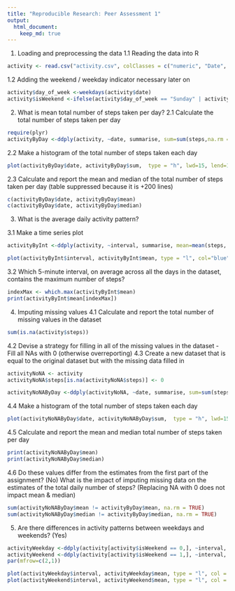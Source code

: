 ---
title: "Reproducible Research: Peer Assessment 1"
output: 
  html_document:
    keep_md: true
---


1. Loading and preprocessing the data
  1.1 Reading the data into R

```{r, echo=TRUE}
activity <- read.csv("activity.csv", colClasses = c("numeric", "Date", "numeric"))
```
  1.2 Adding the weekend / weekday indicator necessary later on
  
```{r, echo=TRUE}
activity$day_of_week <-weekdays(activity$date)
activity$isWeekend <-ifelse(activity$day_of_week == "Sunday" | activity$day_of_week == "Saturday", 1, 0)

```

2. What is mean total number of steps taken per day?
  2.1 Calculate the total number of steps taken per day 

```{r, echo = TRUE}

require(plyr)
activityByDay <-ddply(activity, ~date, summarise, sum=sum(steps,na.rm = TRUE ), mean=mean(steps, na.rm = TRUE), median=median(steps, na.rm = TRUE) )
```
  2.2 Make a histogram of the total number of steps taken each day
```{r, echo = TRUE}
plot(activityByDay$date, activityByDay$sum,  type = "h", lwd=15, lend=1, main = "total number of steps taken each day", xlab = "day", ylab = "steps" )

```

  2.3 Calculate and report the mean and median of the total number of steps taken per day (table suppressed because it is +200 lines)
```{r, eval=FALSE}
c(activityByDay$date, activityByDay$mean)
c(activityByDay$date, activityByDay$median)

```


3. What is the average daily activity pattern?

  3.1 Make a time series plot
```{r, echo = TRUE}
activityByInt <-ddply(activity, ~interval, summarise, mean=mean(steps, na.rm = TRUE) )

plot(activityByInt$interval, activityByInt$mean, type = "l", col="blue", main = "Mean activity over the day", xlab = "interval", ylab = "steps")
```

  3.2 Which 5-minute interval, on average across all the days in the dataset, contains the maximum number of steps?
```{r, echo = TRUE}
indexMax <- which.max(activityByInt$mean)
print(activityByInt$mean[indexMax])

```


4. Imputing missing values
  4.1 Calculate and report the total number of missing values in the dataset
```{r, echo = TRUE}
sum(is.na(activity$steps))
```

  4.2 Devise a strategy for filling in all of the missing values in the dataset - Fill all NAs with 0 (otherwise overreporting)
  4.3 Create a new dataset that is equal to the original dataset but with the missing data filled in
```{r, echo = TRUE}
activityNoNA <- activity
activityNoNA$steps[is.na(activityNoNA$steps)] <- 0

activityNoNAByDay <-ddply(activityNoNA, ~date, summarise, sum=sum(steps ), mean=mean(steps), median=median(steps) )

```
  4.4 Make a histogram of the total number of steps taken each day 

```{r, echo = TRUE}
plot(activityNoNAByDay$date, activityNoNAByDay$sum,  type = "h", lwd=15, lend=1 , main = "Total steps taken each day", xlab = "day", ylab = "steps")
```
  4.5 Calculate and report the mean and median total number of steps taken per day
```{r, eval = TRUE}
print(activityNoNAByDay$mean)
print(activityNoNAByDay$median)

```
  4.6 Do these values differ from the estimates from the first part of the assignment? (No) What is the impact of imputing missing data on the estimates of the total daily number of steps? (Replacing NA with 0 does not impact mean & median)
```{r, echo = TRUE}
sum(activityNoNAByDay$mean != activityByDay$mean, na.rm = TRUE)
sum(activityNoNAByDay$median != activityByDay$median, na.rm = TRUE)

```

5. Are there differences in activity patterns between weekdays and weekends? (Yes)

```{r, echo = TRUE}

activityWeekday <-ddply(activity[activity$isWeekend == 0,], ~interval, summarise, mean=mean(steps, na.rm = TRUE) )
activityWeekend <-ddply(activity[activity$isWeekend == 1,], ~interval, summarise, mean=mean(steps, na.rm = TRUE) )
par(mfrow=c(2,1))

plot(activityWeekday$interval, activityWeekday$mean, type = "l", col = "blue", main = "Weekday", xlab=("interval"), ylab=("Mean Steps"))
plot(activityWeekend$interval, activityWeekend$mean, type = "l", col = "red" , main = "Weekend", xlab=("interval"), ylab=("Mean Steps"))

```
